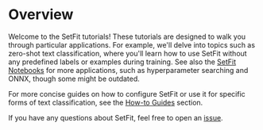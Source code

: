 
# Overview

Welcome to the SetFit tutorials! These tutorials are designed to walk you through particular applications. For example, we'll delve into topics such as zero-shot text classification, where you'll learn how to use SetFit without any predefined labels or examples during training. See also the [SetFit Notebooks](https://github.com/huggingface/setfit/tree/main/notebooks) for more applications, such as hyperparameter searching and ONNX, though some might be outdated.

For more concise guides on how to configure SetFit or use it for specific forms of text classification, see the [How-to Guides](../how_to/overview) section.

If you have any questions about SetFit, feel free to open an [issue](https://github.com/huggingface/setfit/issues).
